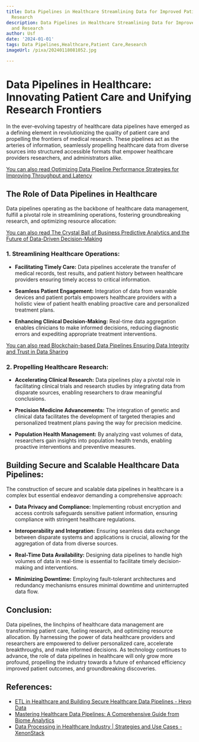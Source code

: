 ```yaml
---
title: Data Pipelines in Healthcare Streamlining Data for Improved Patient Care and
  Research
description: Data Pipelines in Healthcare Streamlining Data for Improved Patient Care
  and Research
author: Usf
date: '2024-01-01'
tags: Data Pipelines,Healthcare,Patient Care,Research
imageUrl: /pixa/20240118081052.jpg

---
```

# Data  Pipelines in Healthcare: Innovating Patient Care and Unifying Research Frontiers

In the ever-evolving tapestry  of healthcare data pipelines have emerged  as a defining element in revolutionizing the quality of patient  care and propelling the frontiers  of medical research. These pipelines act  as the arteries  of information, seamlessly  propelling healthcare data from  diverse sources into structured accessible formats that  empower healthcare providers researchers, and administrators alike.

[You can also read Optimizing Data Pipeline Performance Strategies for Improving Throughput and Latency](Optimizing%20Data%20Pipeline%20Performance%20Strategies%20for%20Improving%20Throughput%20and%20Latency)


## The Role  of  Data Pipelines  in Healthcare

Data  pipelines operating  as the  backbone of healthcare data management, fulfill a  pivotal role in streamlining operations, fostering groundbreaking research, and optimizing resource allocation:

[You can also read The Crystal Ball of Business Predictive Analytics and the Future of Data-Driven Decision-Making](The%20Crystal%20Ball%20of%20Business%20Predictive%20Analytics%20and%20the%20Future%20of%20Data-Driven%20Decision-Making)


### 1. Streamlining Healthcare Operations:

- **Facilitating  Timely Care:** Data pipelines accelerate the transfer of medical records, test results, and  patient history between healthcare  providers ensuring timely access  to critical information.

- **Seamless Patient Engagement:** Integration of  data from wearable devices and patient  portals empowers healthcare providers with a holistic view of  patient health enabling proactive care and personalized treatment plans.

-  **Enhancing Clinical Decision-Making:** Real-time data aggregation enables clinicians to make  informed decisions, reducing diagnostic errors and  expediting appropriate treatment interventions.

[You can also read Blockchain-based Data Pipelines Ensuring Data Integrity and Trust in Data  Sharing](Blockchain-based%20Data%20Pipelines%20Ensuring%20Data%20Integrity%20and%20Trust%20in%20Data%20Sharing)


### 2. Propelling Healthcare Research:

- **Accelerating Clinical Research:** Data pipelines play  a pivotal role in facilitating clinical trials and research studies by  integrating data from  disparate sources, enabling  researchers to draw meaningful conclusions.

- **Precision Medicine  Advancements:** The integration of genetic and  clinical data facilitates the development of targeted therapies and personalized treatment plans paving the way for precision medicine.

- **Population Health Management:** By analyzing vast volumes of data, researchers gain insights into  population health trends, enabling proactive interventions and preventive measures.

## Building  Secure and Scalable Healthcare Data Pipelines:

The construction of secure and scalable data pipelines in healthcare is a complex but essential endeavor demanding a comprehensive approach:

- **Data Privacy  and Compliance:** Implementing robust encryption and access controls safeguards sensitive patient information, ensuring compliance with stringent healthcare regulations.

- **Interoperability and Integration:** Ensuring seamless data exchange between disparate  systems and applications is crucial, allowing for the aggregation of data from diverse sources.

- **Real-Time Data Availability:** Designing data pipelines to handle high volumes of data in real-time is essential to facilitate timely decision-making and interventions.

- **Minimizing Downtime:** Employing fault-tolerant architectures  and redundancy  mechanisms ensures minimal downtime and uninterrupted data flow.

## Conclusion:

Data pipelines, the  linchpins of healthcare data management are transforming patient care,  fueling research, and optimizing resource allocation.  By  harnessing the power of data healthcare providers and  researchers are empowered to deliver personalized care, accelerate breakthroughs, and make informed decisions. As technology continues to advance, the role of data pipelines in healthcare  will only grow more profound, propelling the industry towards a future of enhanced efficiency  improved patient outcomes, and groundbreaking discoveries.

## References:
- [ETL in Healthcare and Building Secure Healthcare Data Pipelines - Hevo Data](https://hevodata.com/learn/etl-in-healthcare/)
- [Mastering Healthcare Data Pipelines: A Comprehensive Guide from Biome Analytics](https://www.ascend.io/blog/mastering-healthcare-data-pipelines-a-comprehensive-guide-from-biome-analytics/)
- [Data Processing in Healthcare Industry | Strategies and Use Cases - XenonStack](https://www.xenonstack.com/blog/data-processing-in-healthcare)
